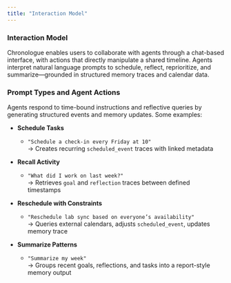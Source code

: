 ```yaml
---
title: "Interaction Model"
---
```


###  Interaction Model 

Chronologue enables users to collaborate with agents through a chat-based interface, with actions that directly manipulate a shared timeline. Agents interpret natural language prompts to schedule, reflect, reprioritize, and summarize—grounded in structured memory traces and calendar data.

### **Prompt Types and Agent Actions**

Agents respond to time-bound instructions and reflective queries by generating structured events and memory updates. Some examples:

- **Schedule Tasks**
    
    - `"Schedule a check-in every Friday at 10"`  
        → Creates recurring `scheduled_event` traces with linked metadata
        
- **Recall Activity**
    
    - `"What did I work on last week?"`  
        → Retrieves `goal` and `reflection` traces between defined timestamps
        
- **Reschedule with Constraints**
    
    - `"Reschedule lab sync based on everyone’s availability"`  
        → Queries external calendars, adjusts `scheduled_event`, updates memory trace
        
- **Summarize Patterns**
    
    - `"Summarize my week"`  
        → Groups recent goals, reflections, and tasks into a report-style memory output
        
